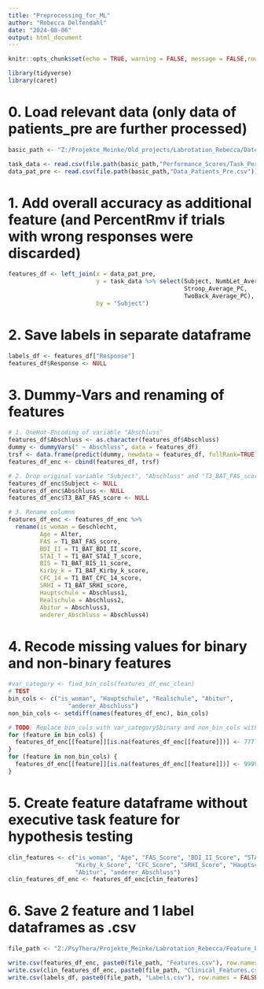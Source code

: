 ---
title: "Preprocessing_for_ML"
author: "Rebecca Delfendahl"
date: "2024-08-06"
output: html_document
---

```{r R Setup, include = FALSE}

knitr::opts_chunk$set(echo = TRUE, warning = FALSE, message = FALSE,rows.print = 6, cols.min.print = 3)

library(tidyverse)
library(caret)
```

# 0. Load relevant data (only data of patients_pre are further processed)
```{r}
basic_path <- "Z:/Projekte_Meinke/Old_projects/Labrotation_Rebecca/Daten_Gruppenvergleich/With_wrong_responses"

task_data <- read.csv(file.path(basic_path,"Performance_Scores/Task_Performance_Scores.csv"))
data_pat_pre <- read.csv(file.path(basic_path,"Data_Patients_Pre.csv"))
```

# 1. Add overall accuracy as additional feature (and PercentRmv if trials with wrong responses were discarded)
```{r}
features_df <- left_join(x = data_pat_pre,
                         y = task_data %>% select(Subject, NumbLet_Average_PC,
                                                  Stroop_Average_PC,
                                                  TwoBack_Average_PC),
                         by = "Subject")
```

# 2. Save labels in separate dataframe
```{r}
labels_df <- features_df["Response"]
features_df$Response <- NULL
```

# 3. Dummy-Vars and renaming of features
```{r Prepare for ML}

# 1. OneHot-Encoding of variable "Abschluss"
features_df$Abschluss <- as.character(features_df$Abschluss)
dummy <- dummyVars(" ~ Abschluss", data = features_df)
trsf <- data.frame(predict(dummy, newdata = features_df, fullRank=TRUE))
features_df_enc <- cbind(features_df, trsf)

# 2. Drop original variable "Subject", "Abschluss" and "T3_BAT_FAS_score"
features_df_enc$Subject <- NULL
features_df_enc$Abschluss <- NULL
features_df_enc$T3_BAT_FAS_score <- NULL

# 3. Rename columns
features_df_enc <- features_df_enc %>%
  rename(is_woman = Geschlecht,
         Age = Alter,
         FAS = T1_BAT_FAS_score,
         BDI_II = T1_BAT_BDI_II_score,
         STAI_T = T1_BAT_STAI_T_score,
         BIS = T1_BAT_BIS_11_score,
         Kirby_k = T1_BAT_Kirby_k_score,
         CFC_14 = T1_BAT_CFC_14_score,
         SRHI = T1_BAT_SRHI_score,
         Hauptschule = Abschluss1,
         Realschule = Abschluss2,
         Abitur = Abschluss3,
         anderer_Abschluss = Abschluss4)
```

# 4. Recode missing values for binary and non-binary features

```{r Missing values}

#var_category <- find_bin_cols(features_df_enc_clean)
# TEST
bin_cols <- c("is_woman", "Hauptschule", "Realschule", "Abitur",
                 "anderer_Abschluss")
non_bin_cols <- setdiff(names(features_df_enc), bin_cols) 

# TODO: Replace bin_cols with var_category$binary and non_bin_cols with var_category$non_binary as soon as function find_bin_cols works
for (feature in bin_cols) {
  features_df_enc[[feature]][is.na(features_df_enc[[feature]])] <- 77777
}
for (feature in non_bin_cols) {
  features_df_enc[[feature]][is.na(features_df_enc[[feature]])] <- 99999
}
```

# 5. Create feature dataframe without executive task feature for hypothesis testing

```{r Reduced feature dataframe}
clin_features <- c("is_woman", "Age", "FAS_Score", "BDI_II_Score", "STAI_T_Score", "BIS_Score",
                   "Kirby_k_Score", "CFC_Score", "SRHI_Score", "Hauptschule", "Realschule",
                   "Abitur", "anderer_Abschluss")
clin_features_df_enc <- features_df_enc[clin_features]
```

# 6. Save 2 feature and 1 label dataframes as .csv

```{r Save dataframes}
file_path <- "Z:/PsyThera/Projekte_Meinke/Labrotation_Rebecca/Feature_Label_Dataframes/"

write.csv(features_df_enc, paste0(file_path, "Features.csv"), row.names = FALSE)
write.csv(clin_features_df_enc, paste0(file_path, "Clinical_Features.csv"), row.names = FALSE)
write.csv(labels_df, paste0(file_path, "Labels.csv"), row.names = FALSE)
```